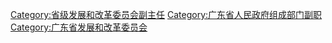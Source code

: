 [[Category:省级发展和改革委员会副主任|Category:省级发展和改革委员会副主任]]
[[Category:广东省人民政府组成部门副职|Category:广东省人民政府组成部门副职]]
[[Category:广东省发展和改革委员会|Category:广东省发展和改革委员会]]